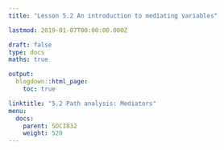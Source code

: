 ```yaml
---
title: "Lesson 5.2 An introduction to mediating variables"

lastmod: 2019-01-07T00:00:00.000Z

draft: false
type: docs
maths: true

output:
  blogdown::html_page:
    toc: true

linktitle: "5.2 Path analysis: Mediators"
menu:
  docs:
    parent: SOCI832
    weight: 520
---
```

